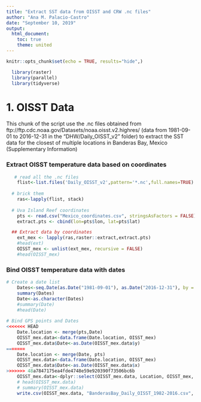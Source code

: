 ```yaml
---
title: "Extract SST data from OISST and CRW .nc files"
author: "Ana M. Palacio-Castro"
date: "September 10, 2019"
output:
  html_document:
    toc: true
    theme: united
---
```


```r
knitr::opts_chunk$set(echo = TRUE, results="hide",)
```

```r
  library(raster)
  library(parallel)
  library(tidyverse)
```
 
# 1. OISST Data 

This chunk of the script use the .nc files obtained from ftp://ftp.cdc.noaa.gov/Datasets/noaa.oisst.v2.highres/ (data from 1981-09-01 to 2016-12-31 in the "DHW/Daily_OISST_v2" folder) to extract the SST data for the closest of multiple locations in Banderas Bay, Mexico (Supplementary Information)

### Extract OISST temperature data based on coordinates

```r

   # read all the .nc files 
    flist<-list.files('Daily_OISST_v2',pattern='*.nc',full.names=TRUE)
      
  # brick them 
    ras<-lapply(flist, stack)
    
  # Uva Island Reef coordinates   
    pts <- read.csv("Mexico_coordinates.csv", stringsAsFactors = FALSE)
    extract.pts <- cbind(lon=pts$lon, lat=pts$lat)

  ## Extract data by coordinates 
    ext_mex <- lapply(ras,raster::extract,extract.pts)
    #head(ext)
    OISST_mex <- unlist(ext_mex, recursive = FALSE)
    #head(OISST_mex)
```

### Bind OISST temperature data with dates

```r
  
# Create a date list 
    Dates<-seq.Date(as.Date("1981-09-01"), as.Date("2016-12-31"), by = "day")
    summary(Dates)
    Date<-as.character(Dates)
    #summary(Date)
    #head(Date)
      
# Bind GPS points and Dates    
<<<<<<< HEAD
    Date.location <- merge(pts,Date)
    OISST_mex.data<-data.frame(Date.location, OISST_mex)
    OISST_mex.data$Date<-as.Date(OISST_mex.data$y)
=======
    Date.location <- merge(Date, pts)
    OISST_mex.data<-data.frame(Date.location, OISST_mex)
    OISST_mex.data$Date<-as.Date(OISST_mex.data$x)
>>>>>>> 48a7847175ea4fde4748e59e920390f73506bc6b
    OISST_mex.data<-dplyr::select(OISST_mex.data, Location, OISST_mex, Date)
    # head(OISST_mex.data)  
    # summary(OISST_mex.data)
    write.csv(OISST_mex.data, "BanderasBay_Daily_OISST_1982-2016.csv", row.names=FALSE)
```

